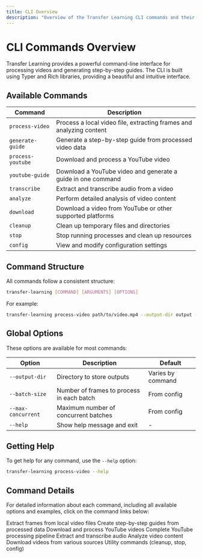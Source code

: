 ```yaml
---
title: CLI Overview
description: "Overview of the Transfer Learning CLI commands and their usage"
---
```


# CLI Commands Overview

Transfer Learning provides a powerful command-line interface for processing videos and generating step-by-step guides. The CLI is built using Typer and Rich libraries, providing a beautiful and intuitive interface.

## Available Commands

| Command | Description |
| ------- | ----------- |
| `process-video` | Process a local video file, extracting frames and analyzing content |
| `generate-guide` | Generate a step-by-step guide from processed video data |
| `process-youtube` | Download and process a YouTube video |
| `youtube-guide` | Download a YouTube video and generate a guide in one command |
| `transcribe` | Extract and transcribe audio from a video |
| `analyze` | Perform detailed analysis of video content |
| `download` | Download a video from YouTube or other supported platforms |
| `cleanup` | Clean up temporary files and directories |
| `stop` | Stop running processes and clean up resources |
| `config` | View and modify configuration settings |

## Command Structure

All commands follow a consistent structure:

```bash
transfer-learning [COMMAND] [ARGUMENTS] [OPTIONS]
```

For example:

```bash
transfer-learning process-video path/to/video.mp4 --output-dir output --batch-size 10
```

## Global Options

These options are available for most commands:

| Option | Description | Default |
| ------ | ----------- | ------- |
| `--output-dir` | Directory to store outputs | Varies by command |
| `--batch-size` | Number of frames to process in each batch | From config |
| `--max-concurrent` | Maximum number of concurrent batches | From config |
| `--help` | Show help message and exit | - |

## Getting Help

To get help for any command, use the `--help` option:

```bash
transfer-learning process-video --help
```

## Command Details

For detailed information about each command, including all available options and examples, click on the command links below:

<CardGroup cols={2}>
  <Card
    title="Process Video"
    icon="film"
    href="/cli/process-video"
  >
    Extract frames from local video files
  </Card>
  <Card
    title="Generate Guide"
    icon="book"
    href="/cli/generate-guide"
  >
    Create step-by-step guides from processed data
  </Card>
  <Card
    title="Process YouTube"
    icon="youtube"
    href="/cli/process-youtube"
  >
    Download and process YouTube videos
  </Card>
  <Card
    title="YouTube Guide"
    icon="video"
    href="/cli/youtube-guide"
  >
    Complete YouTube processing pipeline
  </Card>
  <Card
    title="Transcribe"
    icon="microphone"
    href="/cli/transcribe"
  >
    Extract and transcribe audio
  </Card>
  <Card
    title="Analyze"
    icon="magnifying-glass"
    href="/cli/analyze"
  >
    Analyze video content
  </Card>
  <Card
    title="Download"
    icon="download"
    href="/cli/download"
  >
    Download videos from various sources
  </Card>
  <Card
    title="Utilities"
    icon="wrench"
    href="/cli/utilities"
  >
    Utility commands (cleanup, stop, config)
  </Card>
</CardGroup> 